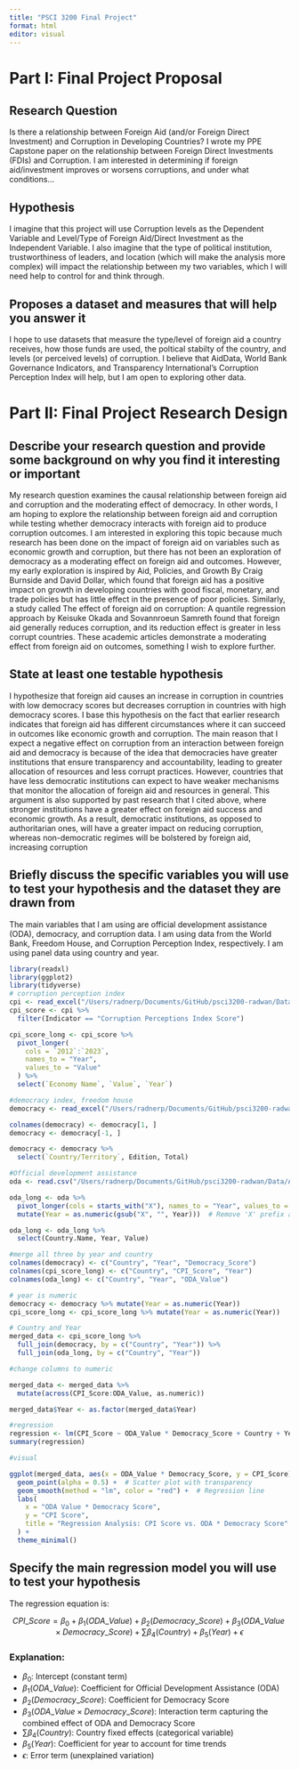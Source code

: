 ```yaml
---
title: "PSCI 3200 Final Project"
format: html
editor: visual
---
```


# Part I: Final Project Proposal

## Research Question

Is there a relationship between Foreign Aid (and/or Foreign Direct Investment) and Corruption in Developing Countries? I wrote my PPE Capstone paper on the relationship between Foreign Direct Investments (FDIs) and Corruption. I am interested in determining if foreign aid/investment improves or worsens corruptions, and under what conditions...

## Hypothesis

I imagine that this project will use Corruption levels as the Dependent Variable and Level/Type of Foreign Aid/Direct Investment as the Independent Variable. I also imagine that the type of political institution, trustworthiness of leaders, and location (which will make the analysis more complex) will impact the relationship between my two variables, which I will need help to control for and think through.

## Proposes a dataset and measures that will help you answer it

I hope to use datasets that measure the type/level of foreign aid a country receives, how those funds are used, the poltical stabilty of the country, and levels (or perceived levels) of corruption. I believe that AidData, World Bank Governance Indicators, and Transparency International’s Corruption Perception Index will help, but I am open to exploring other data.

# Part II: **Final Project Research Design**

## Describe your research question and provide some background on why you find it interesting or important

My research question examines the causal relationship between foreign aid and corruption and the moderating effect of democracy. In other words, I am hoping to explore the relationship between foreign aid and corruption while testing whether democracy interacts with foreign aid to produce corruption outcomes. I am interested in exploring this topic because much research has been done on the impact of foreign aid on variables such as economic growth and corruption, but there has not been an exploration of democracy as a moderating effect on foreign aid and outcomes. However, my early exploration is inspired by Aid, Policies, and Growth By Craig Burnside and David Dollar, which found that foreign aid has a positive impact on growth in developing countries with good fiscal, monetary, and trade policies but has little effect in the presence of poor policies. Similarly, a study called The effect of foreign aid on corruption: A quantile regression approach by Keisuke Okada and Sovannroeun Samreth found that foreign aid generally reduces corruption, and its reduction effect is greater in less corrupt countries. These academic articles demonstrate a moderating effect from foreign aid on outcomes, something I wish to explore further.

## State at least one testable hypothesis

I hypothesize that foreign aid causes an increase in corruption in countries with low democracy scores but decreases corruption in countries with high democracy scores. I base this hypothesis on the fact that earlier research indicates that foreign aid has different circumstances where it can succeed in outcomes like economic growth and corruption. The main reason that I expect a negative effect on corruption from an interaction between foreign aid and democracy is because of the idea that democracies have greater institutions that ensure transparency and accountability, leading to greater allocation of resources and less corrupt practices. However, countries that have less democratic institutions can expect to have weaker mechanisms that monitor the allocation of foreign aid and resources in general. This argument is also supported by past research that I cited above, where stronger institutions have a greater effect on foreign aid success and economic growth. As a result, democratic institutions, as opposed to authoritarian ones, will have a greater impact on reducing corruption, whereas non-democratic regimes will be bolstered by foreign aid, increasing corruption

## Briefly discuss the specific variables you will use to test your hypothesis and the dataset they are drawn from

The main variables that I am using are official development assistance (ODA), democracy, and corruption data. I am using data from the World Bank, Freedom House, and Corruption Perception Index, respectively. I am using panel data using country and year. 

```r
library(readxl)
library(ggplot2)
library(tidyverse)
# corruption perception index
cpi <- read_excel("/Users/radnerp/Documents/GitHub/psci3200-radwan/Data/TI-CPI.xlsx")
cpi_score <- cpi %>%
  filter(Indicator == "Corruption Perceptions Index Score")

cpi_score_long <- cpi_score %>%
  pivot_longer(
    cols = `2012`:`2023`,
    names_to = "Year",
    values_to = "Value"
  ) %>%
  select(`Economy Name`, `Value`, `Year`)

#democracy index, freedom house
democracy <- read_excel("/Users/radnerp/Documents/GitHub/psci3200-radwan/Data/All_data_FIW_2013-2024.xlsx")

colnames(democracy) <- democracy[1, ]
democracy <- democracy[-1, ]

democracy <- democracy %>%
  select(`Country/Territory`, Edition, Total)

#Official development assistance
oda <- read.csv("/Users/radnerp/Documents/GitHub/psci3200-radwan/Data/API_DT.ODA.ALLD.KD_DS2_en_csv_v2_14437/API_DT.ODA.ALLD.KD_DS2_en_csv_v2_14437.csv")

oda_long <- oda %>%
  pivot_longer(cols = starts_with("X"), names_to = "Year", values_to = "Value") %>%
  mutate(Year = as.numeric(gsub("X", "", Year)))  # Remove 'X' prefix and convert to numeric

oda_long <- oda_long %>%
  select(Country.Name, Year, Value)

#merge all three by year and country
colnames(democracy) <- c("Country", "Year", "Democracy_Score")
colnames(cpi_score_long) <- c("Country", "CPI_Score", "Year")
colnames(oda_long) <- c("Country", "Year", "ODA_Value")

# year is numeric
democracy <- democracy %>% mutate(Year = as.numeric(Year))
cpi_score_long <- cpi_score_long %>% mutate(Year = as.numeric(Year))

# Country and Year
merged_data <- cpi_score_long %>%
  full_join(democracy, by = c("Country", "Year")) %>%
  full_join(oda_long, by = c("Country", "Year"))

#change columns to numeric

merged_data <- merged_data %>%
  mutate(across(CPI_Score:ODA_Value, as.numeric))

merged_data$Year <- as.factor(merged_data$Year)

#regression
regression <- lm(CPI_Score ~ ODA_Value * Democracy_Score + Country + Year, merged_data)
summary(regression)

#visual

ggplot(merged_data, aes(x = ODA_Value * Democracy_Score, y = CPI_Score)) +
  geom_point(alpha = 0.5) +  # Scatter plot with transparency
  geom_smooth(method = "lm", color = "red") +  # Regression line
  labs(
    x = "ODA Value * Democracy Score",
    y = "CPI Score",
    title = "Regression Analysis: CPI Score vs. ODA * Democracy Score"
  ) +
  theme_minimal()
```

## Specify the main regression model you will use to test your hypothesis

The regression equation is:

$$
CPI\_Score = \beta_0 + \beta_1 (ODA\_Value) + \beta_2 (Democracy\_Score) + \beta_3 (ODA\_Value \times Democracy\_Score) + \sum \beta_4 (Country) + \beta_5 (Year) + \epsilon
$$

### Explanation:

-   $\beta_0$: Intercept (constant term)
-   $\beta_1 (ODA\_Value)$: Coefficient for Official Development Assistance (ODA)
-   $\beta_2 (Democracy\_Score)$: Coefficient for Democracy Score
-   $\beta_3 (ODA\_Value \times Democracy\_Score)$: Interaction term capturing the combined effect of ODA and Democracy Score
-   $\sum \beta_4 (Country)$: Country fixed effects (categorical variable)
-   $\beta_5 (Year)$: Coefficient for year to account for time trends
-   $\epsilon$: Error term (unexplained variation)
